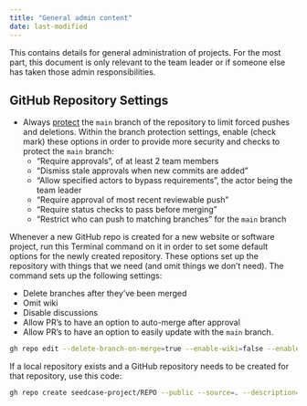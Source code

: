 ```yaml
---
title: "General admin content"
date: last-modified
---
```


This contains details for general administration of projects. For the most part, this document is only relevant to the team leader or if someone else has taken those admin responsibilities.

## GitHub Repository Settings

-   Always
    [protect](https://docs.github.com/en/repositories/configuring-branches-and-merges-in-your-repository/managing-protected-branches/managing-a-branch-protection-rule)
    the `main` branch of the repository to limit forced pushes and
    deletions. Within the branch protection settings, enable (check mark) these options in order to provide more security and checks to protect the `main` branch:
    - "Require approvals", of at least 2 team members
    - "Dismiss stale approvals when new commits are added"
    - "Allow specified actors to bypass requirements", the actor being the team leader
    - "Require approval of most recent reviewable push"
    - "Require status checks to pass before merging"
    - "Restrict who can push to matching branches" for the `main` branch

Whenever a new GitHub repo is created for a new website or software project, run this Terminal command on it in order to set some default options for the newly created repository. These options set up the repository with things that we need (and omit things we don't need). The command sets up the following settings:

- Delete branches after they've been merged
- Omit wiki
- Disable discussions
- Allow PR's to have an option to auto-merge after approval
- Allow PR's to have an option to easily update with the `main` branch.

``` bash
gh repo edit --delete-branch-on-merge=true --enable-wiki=false --enable-discussions=false --enable-auto-merge=true --allow-update-branch
```

If a local repository exists and a GitHub repository needs to be created for that repository, use this code:

``` bash
gh repo create seedcase-project/REPO --public --source=. --description="WRITE DESCRIPTION" --push --disable-wiki --homepage https://REPO.seedcase-project.org 
```
